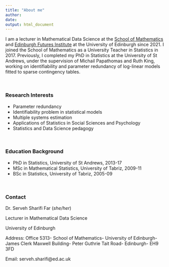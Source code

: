 ```yaml
---
title: "About me"
author: 
date: 
output: html_document
---
```


I am a lecturer in Mathematical Data Science at the [School of Mathematics](https://www.maths.ed.ac.uk/) and [Edinburgh Futures Institute](https://efi.ed.ac.uk/) at the University of Edinburgh since 2021. I joined the School of Mathematics as a University Teacher in Statistics in 2017. Previously, I completed my PhD in Statistics at the University of St Andrews, under the supervision of Michail Papathomas and Ruth King, working on identifiability and parameter redundancy of log-linear models fitted to sparse contingency tables.


$~$


### Research Interests

- Parameter redundancy
- Identifiability problem in statistical models
- Multiple systems estimation
- Applications of Statistics in Social Sciences and Psychology
- Statistics and Data Science pedagogy

$~$

### Education Background

-  PhD in Statistics, University of St Andrews, 2013-17
-  MSc in Mathematical Statistics, University of Tabriz, 2009-11
-  BSc in Statistics, University of Tabriz, 2005-09


$~$

### Contact

Dr. Serveh Sharifi Far (_she/her_)

Lecturer in Mathematical Data Science

University of Edinburgh


Address: Office 5313- School of Mathematics- 
University of Edinburgh- James Clerk Maxwell Building- Peter Guthrie Tait Road- Edinburgh- EH9 3FD


Email: serveh.sharifi@ed.ac.uk

